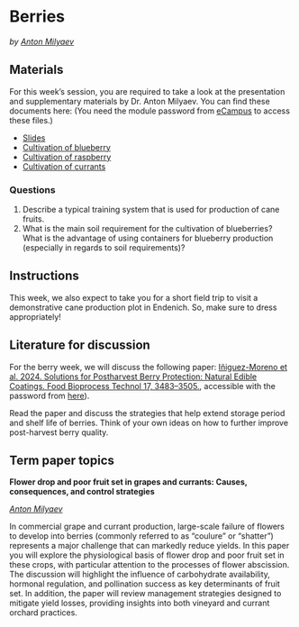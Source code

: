 # Berries
*by [Anton Milyaev](https://www.gartenbauwissenschaften.uni-bonn.de/en/staff/anton-milyaev)*


## Materials

For this week’s session, you are required to take a look at the presentation and supplementary materials by Dr. Anton Milyaev. You can find these documents here: (You need the module password from [eCampus](https://ecampus.uni-bonn.de/ilias.php?baseClass=ilrepositorygui&ref_id=3924667) to access these files.)

* [Slides](https://uni-bonn.sciebo.de/s/ce4m9NREzdFzJk9)
* [Cultivation of blueberry](https://uni-bonn.sciebo.de/s/5yERpn4MkPD5Kkz)
* [Cultivation of raspberry](https://uni-bonn.sciebo.de/s/dpNHQfxHZQFCoHZ)
* [Cultivation of currants](https://uni-bonn.sciebo.de/s/BPfDErC8SiwCwzb)

### Questions

1. Describe a typical training system that is used for production of cane fruits.
2. What is the main soil requirement for the cultivation of blueberries? What is the advantage of using containers for blueberry production (especially in regards to soil requirements)?

## Instructions

This week, we also expect to take you for a short field trip to visit a demonstrative cane production plot in Endenich. So, make sure to dress appropriately!

## Literature for discussion

For the berry week, we will discuss the following paper: [Iñiguez-Moreno et al. 2024. Solutions for Postharvest Berry Protection: Natural Edible Coatings. Food Bioprocess Technol 17, 3483–3505.](https://uni-bonn.sciebo.de/s/k111JI1bNhWsMeb), accessible with the password from [here](https://ecampus.uni-bonn.de/ilias.php?baseClass=ilrepositorygui&ref_id=3924667)).

Read the paper and discuss the strategies that help extend storage period and shelf life of berries. Think of your own ideas on how to further improve post-harvest berry quality.

## Term paper topics

**Flower drop and poor fruit set in grapes and currants: Causes, consequences, and control strategies**

*[Anton Milyaev](https://www.gartenbauwissenschaften.uni-bonn.de/en/staff/anton-milyaev)*

In commercial grape and currant production, large-scale failure of flowers to develop into berries (commonly referred to as “coulure” or “shatter”) represents a major challenge that can markedly reduce yields. In this paper you will explore the physiological basis of flower drop and poor fruit set in these crops, with particular attention to the processes of flower abscission. The discussion will highlight the influence of carbohydrate availability, hormonal regulation, and pollination success as key determinants of fruit set. In addition, the paper will review management strategies designed to mitigate yield losses, providing insights into both vineyard and currant orchard practices.

